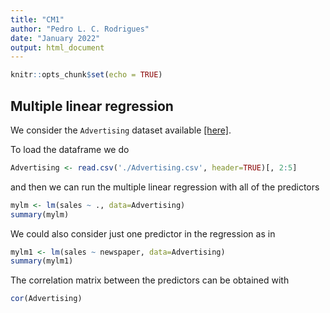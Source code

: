 ```yaml
---
title: "CM1"
author: "Pedro L. C. Rodrigues"
date: "January 2022"
output: html_document
---
```


```r
knitr::opts_chunk$set(echo = TRUE)
```

## Multiple linear regression

We consider the `Advertising` dataset available [[here]](https://www.statlearning.com/s/Advertising.csv).

To load the dataframe we do
```r
Advertising <- read.csv('./Advertising.csv', header=TRUE)[, 2:5]
```

and then we can run the multiple linear regression with all of the predictors
```r
mylm <- lm(sales ~ ., data=Advertising)
summary(mylm)
```

We could also consider just one predictor in the regression as in
```r
mylm1 <- lm(sales ~ newspaper, data=Advertising)
summary(mylm1)
```

The correlation matrix between the predictors can be obtained with
```r
cor(Advertising)
```

